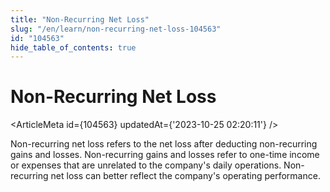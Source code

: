 ```yaml
---
title: "Non-Recurring Net Loss"
slug: "/en/learn/non-recurring-net-loss-104563"
id: "104563"
hide_table_of_contents: true
---
```



# Non-Recurring Net Loss

<ArticleMeta id={104563} updatedAt={'2023-10-25 02:20:11'} />
<div className='border-solid border-b border-t-0 my-4 border-[var(--ifm-color-gray-300)]' />

Non-recurring net loss refers to the net loss after deducting non-recurring gains and losses. Non-recurring gains and losses refer to one-time income or expenses that are unrelated to the company's daily operations. Non-recurring net loss can better reflect the company's operating performance.
